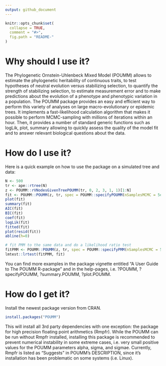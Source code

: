 ```yaml
---
output: github_document
---
```


<!-- README.md is generated from README.Rmd. Please edit that file -->

```r
knitr::opts_chunk$set(
  collapse = TRUE,
  comment = "#>",
  fig.path = "README-"
)
```

# Why should I use it?
The Phylogenetic Ornstein-Uhlenbeck Mixed Model (POUMM) allows to estimate the phylogenetic heritability of continuous traits, to test hypotheses of neutral evolution versus stabilizing selection, to quantify the strength of stabilizing selection, to estimate measurement error and to make predictions about the evolution of a phenotype and phenotypic variation in a population. The POUMM package provides an easy and efficient way to perform this variety of analyses on large macro-evolutionary or epidemic trees. It implements a fast-likelihood calculation algorithm that makes it possible to perform MCMC-sampling with millions of iterations within an hour. Then, it provides a number of standard generic functions such as logLik, plot, summary allowing to quickly assess the quality of the model fit and to answer relevant biological questions about the data.

# How do I use it?
Here is a quick example on how to use the package on a simulated tree and data:

```r
N <- 500
tr <- ape::rtree(N)
z <- POUMM::rVNodesGivenTreePOUMM(tr, 0, 2, 3, 1, 1)[1:N]
fit <- POUMM::POUMM(z, tr, spec = POUMM::specifyPOUMM(nSamplesMCMC = 5e4))
plot(fit)
summary(fit)
AIC(fit)
BIC(fit)
coef(fit)
logLik(fit)
fitted(fit)
plot(resid(fit))
abline(h=0)

# fit PMM to the same data and do a likelihood ratio test
fitPMM <- POUMM::POUMM(z, tr, spec = POUMM::specifyPMM(nSamplesMCMC = 5e4))
lmtest::lrtest(fitPMM, fit)
```

You can find more examples in the package vignette entitled "A User Guide to The POUMM R-package" and in the help-pages, i.e. ?POUMM, ?specifyPOUMM, ?summary.POUMM, ?plot.POUMM.

# How do I get it?
Install the newest package version from CRAN. 

```r
install.packages("POUMM")
```

This will install all 3rd party dependencies with one exception: the package for high precision floating point arithmetics (Rmpfr). While the POUMM can be run without Rmpfr installed, installing this package is recommended to prevent numerical instability in some extreme cases, i.e. very small positive values for the POUMM parameters alpha, sigma, and sigmae. Currently, Rmpfr is listed as "Suggests" in POUMM's DESCRIPTION, since it's installation has been problematic on some systems (i.e. Linux).

